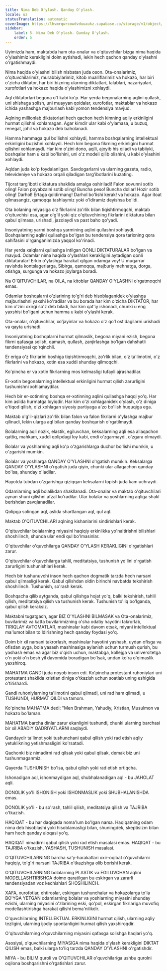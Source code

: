 ```yaml
---
title: Nima Deb O'ylash. Qanday O'ylash.
locale: uz
statusTranslation: automatic
coverImage: https://lhvmrqwrcowdvduuaukz.supabase.co/storage/v1/object/public/strapi-uploads/small_cover-educacion-fundamental.webp-2d51a7828a2b1309555be27f7e2a61a0.webp
sidebar:
    label: 5. Nima Deb O'ylash. Qanday O'ylash.
    order: 5
---
```

Uyimizda ham, maktabda ham ota-onalar va o'qituvchilar bizga nima haqida o'ylashimiz kerakligini doim aytishadi, lekin hech qachon qanday o'ylashni o'rgatishmaydi.

Nima haqida o'ylashni bilish nisbatan juda oson. Ota-onalarimiz, o'qituvchilarimiz, murabbiylarimiz, kitob mualliflarimiz va hokazo, har biri o'zicha diktator, har biri bizning ularning diktatlari, talablari, nazariyalari, xurofotlari va hokazo haqida o'ylashimizni xohlaydi.

Aql diktatorlari begona o't kabi ko'p. Har yerda begonalarning aqlini qullash, uni shishaga solish, uni muayyan qoidalar, xurofotlar, maktablar va hokazo ichida yashashga majburlash kabi yomon tendensiya mavjud.

Aqlning millionlab diktatorlari hech qachon hech kimning aqliy erkinligini hurmat qilishni xohlamagan. Agar kimdir ular kabi o'ylamasa, u buzuq, renegat, johil va hokazo deb baholanadi.

Hamma hammaga qul bo'lishni xohlaydi, hamma boshqalarning intellektual erkinligini buzishni xohlaydi. Hech kim begona fikrning erkinligini hurmat qilishni xohlamaydi. Har kim o'zini dono, aqlli, ajoyib his qiladi va tabiiyki, boshqalar ham u kabi bo'lishini, uni o'z modeli qilib olishini, u kabi o'ylashini xohlaydi.

Aqldan juda ko'p foydalanilgan. Savdogarlarni va ularning gazeta, radio, televideniye va hokazo orqali qiladigan targ'ibotlarini kuzating.

Tijorat targ'iboti diktatura shaklida amalga oshiriladi! Falon sovunni sotib oling! Falon poyabzalni sotib oling! Buncha peso! Buncha dollar! Hozir sotib oling! Darhol! Ertaga qoldirmang! Darhol bo'lishi kerak! va hokazo. Agar itoat qilmasangiz, qamoqqa tashlaymiz yoki o'ldiramiz deyishsa bo'ldi.

Ota bolaning miyasiga o'z fikrlarini zo'rlik bilan tiqishtirmoqchi, maktab o'qituvchisi esa, agar o'g'il yoki qiz o'qituvchining fikrlarini diktatura bilan qabul qilmasa, urishadi, jazolaydi va past baho qo'yadi.

Insoniyatning yarmi boshqa yarmining aqlini qullashni xohlaydi. Boshqalarning aqlini qullashga bo'lgan bu tendensiya qora tarixning qora sahifasini o'rganganimizda yaqqol ko'rinadi.

Har yerda xalqlarni qullashga intilgan QONLI DIKTATURALAR bo'lgan va mavjud. Odamlar nima haqida o'ylashlari kerakligini aytadigan qonli diktaturalar! Erkin o'ylashga harakat qilgan odamga voy! U muqarrar ravishda kontslagerlarga, Sibirga, qamoqqa, majburiy mehnatga, dorga, otishga, surgunga va hokazo joylarga boradi.

Na O'QITUVCHILAR, na OILA, na kitoblar QANDAY O'YLASHNI o'rgatmoqchi emas.

Odamlar boshqalarni o'zlarining to'g'ri deb hisoblaganidek o'ylashga majburlashni yaxshi ko'radilar va bu borada har kim o'zicha DIKTATOR, har kim o'zini oxirgi so'z deb biladi, har kim qat'iy ishonadi, chunki u eng yaxshisi bo'lgani uchun hamma u kabi o'ylashi kerak.

Ota-onalar, o'qituvchilar, xo'jayinlar va hokazo o'z qo'l ostidagilarni urishadi va qayta urishadi.

Insoniyatning boshqalarni hurmat qilmaslik, begona miyani ezish, begona fikrni qafasga solish, qamash, qullash, zanjirlashga bo'lgan dahshatli tendensiyasi qo'rqinchli.

Er eriga o'z fikrlarini boshiga tiqishtirmoqchi, zo'rlik bilan, o'z ta'limotini, o'z fikrlarini va hokazo, xotin esa xuddi shunday qilmoqchi.

Ko'pincha er va xotin fikrlarning mos kelmasligi tufayli ajrashadilar.

Er-xotin begonalarning intellektual erkinligini hurmat qilish zarurligini tushunishni xohlamaydilar.

Hech bir er-xotinning boshqa er-xotinning aqlini qullashga haqqi yo'q. Har kim aslida hurmatga loyiqdir. Har kim o'zi xohlaganidek o'ylash, o'z diniga e'tiqod qilish, o'zi xohlagan siyosiy partiyaga a'zo bo'lish huquqiga ega.

Maktab o'g'il-qizlari zo'rlik bilan falon va falon fikrlarni o'ylashga majbur qilinadi, lekin ularga aql bilan qanday boshqarish o'rgatilmaydi.

Bolalarning aqli nozik, elastik, egiluvchan, keksalarning aqli esa allaqachon qattiq, mahkam, xuddi qolipdagi loy kabi, endi o'zgarmaydi, o'zgara olmaydi.

Bolalar va yoshlarning aqli ko'p o'zgarishlarga duchor bo'lishi mumkin, u o'zgarishi mumkin.

Bolalar va yoshlarga QANDAY O'YLASHNI o'rgatish mumkin. Keksalarga QANDAY O'YLASHNI o'rgatish juda qiyin, chunki ular allaqachon qanday bo'lsa, shunday o'ladilar.

Hayotda tubdan o'zgarishga qiziqqan keksalarni topish juda kam uchraydi.

Odamlarning aqli bolalikdan shakllanadi. Ota-onalar va maktab o'qituvchilari aynan shuni qilishni afzal ko'radilar. Ular bolalar va yoshlarning aqliga shakl berishdan zavqlanadilar.

Qolipga solingan aql, aslida shartlangan aql, qul aql.

Maktab O'QITUVCHILARI aqlning kishanlarini sindirishlari kerak.

O'qituvchilar bolalarning miyasini haqiqiy erkinlikka yo'naltirishni bilishlari shoshilinch, shunda ular endi qul bo'lmasinlar.

O'qituvchilar o'quvchilarga QANDAY O'YLASH KERAKLIGINI o'rgatishlari zarur.

O'qituvchilar o'quvchilarga tahlil, meditatsiya, tushunish yo'lini o'rgatish zarurligini tushunishlari kerak.

Hech bir tushunuvchi inson hech qachon dogmatik tarzda hech narsani qabul qilmasligi kerak. Qabul qilishdan oldin birinchi navbatda tekshirish shoshilinch. Tushunish, so'rash kerak.

Boshqacha qilib aytganda, qabul qilishga hojat yo'q, balki tekshirish, tahlil qilish, meditatsiya qilish va tushunish kerak. Tushunish to'liq bo'lganda, qabul qilish keraksiz.

Maktabni tugatgach, agar BIZ O'YLASHNI BILMASAK va Ota-onalarimiz, buvilarimiz va katta buvilarimizning o'sha odatiy hayotini takrorlab, TIRIQLAY AVTOMATLAR, mashinalar kabi davom etsak, miyani intellektual ma'lumot bilan to'ldirishning hech qanday foydasi yo'q.

Doim bir xil narsani takrorlash, mashinalar hayotini yashash, uydan ofisga va ofisdan uyga, bola yasash mashinasiga aylanish uchun turmush qurish, bu yashash emas va agar biz o'qish uchun, maktabga, kollejga va universitetga o'n yoki o'n besh yil davomida boradigan bo'lsak, undan ko'ra o'qimaslik yaxshiroq.

MAHATMA GANDI juda noyob inson edi. Ko'pincha protestant ruhoniylari uni protestant shaklida xristian diniga o'tkazish uchun soatlab uning eshigida o'tirishardi.

Gandi ruhoniylarning ta'limotini qabul qilmadi, uni rad ham qilmadi, u TUSHUNDI, HURMAT QILDI va tamom.

Ko'pincha MAHATMA dedi: "Men Brahman, Yahudiy, Xristian, Musulmon va hokazo bo'laman.

MAHATMA barcha dinlar zarur ekanligini tushundi, chunki ularning barchasi bir xil ABADIY QADRIYATLARNI saqlaydi.

Qandaydir ta'limot yoki tushunchani qabul qilish yoki rad etish aqliy yetuklikning yetishmasligini ko'rsatadi.

Qachonki biz nimadirni rad qilsak yoki qabul qilsak, demak biz uni tushunmaganmiz.

Qayerda TUSHUNISH bo'lsa, qabul qilish yoki rad etish ortiqcha.

Ishonadigan aql, ishonmaydigan aql, shubhalanadigan aql - bu JAHOLAT aqli.

DONOLIK yo'li ISHONISH yoki ISHONMASLIK yoki SHUBHALANISHDA emas.

DONOLIK yo'li - bu so'rash, tahlil qilish, meditatsiya qilish va TAJRIBA o'tkazish.

HAQIQAT - bu har daqiqada noma'lum bo'lgan narsa. Haqiqatning odam nima deb hisoblashi yoki hisoblamasligi bilan, shuningdek, skeptisizm bilan ham hech qanday aloqasi yo'q.

HAQIQAT nimadirni qabul qilish yoki rad etish masalasi emas. HAQIQAT - bu TAJRIBA o'tkazish, YASHASH, TUSHUNISH masalasi.

O'QITUVCHILARNING barcha sa'y-harakatlari oxir-oqibat o'quvchilarni haqiqiy, to'g'ri narsani TAJRIBA o'tkazishga olib borishi kerak.

O'QITUVCHILARNING bolalarning PLASTIK va EGILUVCHAN aqlini MODELLASHTIRISHGA doimo qaratilgan bu eskirgan va zararli tendensiyadan voz kechishlari SHOSHILINCH.

XAFA, xurofotlar, ehtiroslar, eskirgan tushunchalar va hokazolarga to'la BO'YGA YETGAN odamlarning bolalar va yoshlarning miyasini shunday ezishi, ularning miyasini o'zlarining eski, qo'pol, eskirgan fikrlariga muvofiq modellashtirishga harakat qilishi bema'nilikdir.

O'quvchilarning INTELLEKTUAL ERKINLIGINI hurmat qilish, ularning aqliy tezligini, ularning ijodiy spontanligini hurmat qilish yaxshiroqdir.

O'qituvchilarning o'quvchilarning miyasini qafasga solishga haqlari yo'q.

Asosiysi, o'quvchilarning MIYASIGA nima haqida o'ylash kerakligini DIKTAT QILISH emas, balki ularga to'liq tarzda QANDAY O'YLASHNI o'rgatishdir.

MIYA - bu BILIM quroli va O'QITUVCHILAR o'quvchilariga ushbu qurolni oqilona boshqarishni o'rgatishlari zarur.

